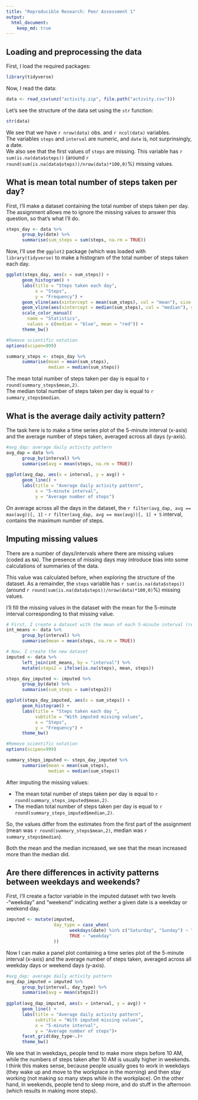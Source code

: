 ```yaml
---
title: "Reproducible Research: Peer Assessment 1"
output: 
  html_document:
    keep_md: true
---
```



## Loading and preprocessing the data

First, I load the required packages:

```r
library(tidyverse)
```

Now, I read the data:

```r
data <- read_csv(unz("activity.zip", file.path("activity.csv")))
```

Let's see the structure of the data set using the `str` function:
```r
str(data)
```

We see that we have `r nrow(data)` obs. and `r ncol(data)` variables.  
The variables `steps` and `interval` are numeric, and `date` is, not surprinsingly, a date.  
We also see that the first values of `steps` are missing. This variable has `r sum(is.na(data$steps))` (around `r round(sum(is.na(data$steps))/nrow(data)*100,0)`%) missing values.


## What is mean total number of steps taken per day?

First, I'll make a dataset containing the total number of steps taken per day. The assignment allows me to ignore the missing values to answer this question, so that's what I'll do.

```r
steps_day <- data %>%
      group_by(date) %>%
      summarise(sum_steps = sum(steps, na.rm = TRUE))
```

Now, I'll use the `ggplot2` package (which was loaded with `library(tidyverse)` to make a histogram of the total number of steps taken each day.

```r
ggplot(steps_day, aes(x = sum_steps)) +
      geom_histogram() +
      labs(title = "Steps taken each day",
           x = "Steps",
           y = "Frequency") +
      geom_vline(aes(xintercept = mean(sum_steps), col = "mean"), size = 1.5) +
      geom_vline(aes(xintercept = median(sum_steps), col = "median"), size = 1.5) +
      scale_color_manual(
        name = "Statistics", 
        values = c(median = "blue", mean = "red")) +
      theme_bw()
```


```r
#Remove scientific notation
options(scipen=999)

summary_steps <- steps_day %>%
      summarise(mean = mean(sum_steps),
                median = median(sum_steps))
```

The mean total number of steps taken per day is equal to `r round(summary_steps$mean,2)`.  
The median total number of steps taken per day is equal to `r summary_steps$median`.

## What is the average daily activity pattern?

The task here is to make a time series plot of the 5-minute interval (x-axis) and the average number of steps taken, averaged across all days (y-axis).  



```r
#avg_dap: average daily activity pattern
avg_dap = data %>%
      group_by(interval) %>%
      summarise(avg = mean(steps, na.rm = TRUE)) 
      
ggplot(avg_dap, aes(x = interval, y = avg)) +
      geom_line() +
      labs(title = "Average daily activity pattern",
           x = "5-minute interval",
           y = "Average number of steps")
```

On average across all the days in the dataset, the `r filter(avg_dap, avg == max(avg))[, 1]` - `r filter(avg_dap, avg == max(avg))[, 1] + 5` interval, contains the maximum number of steps.

## Imputing missing values

There are a number of days/intervals where there are missing values (coded as `NA`). The presence of missing days may introduce bias into some calculations of summaries of the data.

This value was calculated before, when exploring the structure of the dataset. As a remainder, the `steps` variable has `r sum(is.na(data$steps))` (around `r round(sum(is.na(data$steps))/nrow(data)*100,0)`%) missing values.

I'll fill the missing values in the dataset with the mean for the 5-minute interval corresponding to that missing value.

```r
# First, I create a dataset with the mean of each 5-minute interval (removing NAs)
int_means <- data %>%
      group_by(interval) %>%
      summarise(mean = mean(steps, na.rm = TRUE))

# Now, I create the new dataset
imputed <- data %>%
      left_join(int_means, by = "interval") %>%
      mutate(steps2 = ifelse(is.na(steps), mean, steps))

```

```r
steps_day_imputed <- imputed %>%
      group_by(date) %>%
      summarise(sum_steps = sum(steps2))

ggplot(steps_day_imputed, aes(x = sum_steps)) +
      geom_histogram() +
      labs(title = "Steps taken each day ",
           subtitle = "With imputed missing values",
           x = "Steps",
           y = "Frequency") +
      theme_bw()
```
```r
#Remove scientific notation
options(scipen=999)

summary_steps_imputed <- steps_day_imputed %>%
      summarise(mean = mean(sum_steps),
                median = median(sum_steps))
```

After imputing the missing values:

- The mean total number of steps taken per day is equal to `r round(summary_steps_imputed$mean,2)`.  
- The median total number of steps taken per day is equal to `r round(summary_steps_imputed$median,2)`.

So, the values differ from the estimates from the first part of the assignment (mean was `r round(summary_steps$mean,2)`, median was `r summary_steps$median`). 

Both the mean and the median increased, we see that the mean increased more than the median did.

## Are there differences in activity patterns between weekdays and weekends?

First, I'll create a factor variable in the imputed dataset with two levels -"weekday" and "weekend" indicating wether a given date is a weekday or weekend day.

```r
imputed <- mutate(imputed,
                  day_type = case_when(
                        weekdays(date) %in% c("Saturday", "Sunday") ~ "weekend",
                        TRUE ~ "weekday"
                  ))
```

Now I can make a panel plot containing a time series plot of the 5-minute interval (x-axis) and the average number of steps taken, averaged across all weekday days or weekend days (y-axis).

```r
#avg_dap: average daily activity pattern
avg_dap_imputed = imputed %>%
      group_by(interval, day_type) %>%
      summarise(avg = mean(steps2)) 
      
ggplot(avg_dap_imputed, aes(x = interval, y = avg)) +
      geom_line() +
      labs(title = "Average daily activity pattern",
           subtitle = "With imputed missing values",
           x = "5-minute interval",
           y = "Average number of steps")+
      facet_grid(day_type~.)+
      theme_bw()
```

We see that in weekdays, people tend to make more steps before 10 AM, while the numbers of steps taken after 10 AM is usually higher in weekends. I think this makes sense, because people usually goes to work in weekdays (they wake up and move to the workplace in the morning) and then stay working (not making so many steps while in the workplace). On the other hand, in weekends, people tend to sleep more, and do stuff in the afternoon (which results in making more steps).

